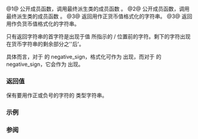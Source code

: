 {{cpp/locale/moneypunct/title|positive_sign, do_positive_sign, negative_sign, do_negative_sign}}
{{cpp/locale/moneypunct/navbar}}
{{dcl begin}}
{{dcl header|locale}}
{{dcl|num=1|1=
public:
string_type positive_sign() const;
}}
{{dcl|num=2|1=
public:
string_type negative_sign() const;
}}
{{dcl|num=3|1=
protected:
virtual string_type do_positive_sign() const;
}}
{{dcl|num=4|1=
protected:
virtual string_type do_negative_sign() const;
}}
{{dcl end}}

@1@ 公开成员函数，调用最终派生类的成员函数 {{tt|do_positive_sign}}。
@2@ 公开成员函数，调用最终派生类的成员函数 {{tt|do_negative_sign}}。
@3@ 返回用作正货币值格式化的字符串。
@3@ 返回用作负货币值格式化的字符串。

只有返回字符串的首字符是出现于值 {{c|sign}} 所指示的 {{lc|pos_format()}}/{{lc|neg_format()}} 位置前的字符。剩下的字符出现在货币字符串的剩余部分之''后'。

具体而言，对于 {{c|"-"}} 的 negative_sign，格式化可作为 {{c|"-1.23 €"}} 出现，而对于 {{c|"()"}} 的 negative_sign，它会作为 {{c|"(1.23 €)"}} 出现。

===返回值===
保有要用作正或负号的字符的 {{tt|string_type}} 类型字符串。

===示例===
{{example
|code=
#include &lt;iomanip&gt;
#include &lt;iostream&gt;
#include &lt;locale&gt;

struct my_punct : std::moneypunct_byname&lt;char, false&gt;
{
    my_punct(const char* name) : moneypunct_byname(name) {}
    string_type do_negative_sign() const { return "()"; }
};

int main()
{
    std::locale loc("de_DE.utf8");
    std::cout.imbue(loc);
    std::cout &lt;&lt; loc.name() &lt;&lt; " 负号是 '"
              &lt;&lt; std::use_facet&lt;std::moneypunct&lt;char&gt;&gt;(loc).negative_sign()
              &lt;&lt; "' 例如: " &lt;&lt; std::showbase &lt;&lt; std::put_money(-1234) &lt;&lt; '\n';

    std::locale loc2("ms_MY.utf8");
    std::cout.imbue(loc2);
    std::cout &lt;&lt; loc2.name() &lt;&lt; " 负号是 '"
              &lt;&lt; std::use_facet&lt;std::moneypunct&lt;char&gt;&gt;(loc2).negative_sign()
              &lt;&lt; "' 例如: " &lt;&lt; std::put_money(-1234) &lt;&lt; '\n';

    std::cout.imbue(std::locale(std::cout.getloc(), new my_punct("de_DE.utf8")));
    std::cout &lt;&lt; "de_DE.utf8 并将负号设为 \"()\": "
              &lt;&lt; std::put_money(-1234) &lt;&lt; '\n';

}
|output=
de_DE.utf8 负号是 '-' 例如: -12,34 €
ms_MY.utf8 负号是 '()' 例如: (RM12.34)
de_DE.utf8 并将负号设为 "()": (12,34 €)
}}

===参阅===
{{dsc begin}}
{{dsc inc|cpp/locale/moneypunct/dsc do_pos_format}}
{{dsc end}}

{{langlinks|de|en|es|fr|it|ja|pt|ru}}